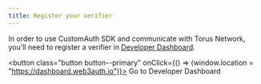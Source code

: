 ```yaml
---
title: Register your verifier
---
```


In order to use CustomAuth SDK and communicate with Torus Network, you'll need to register a verifier in
[Developer Dashboard](https://dashboard.web3auth.io).

<button class="button button--primary" onClick={() => (window.location = "https://dashboard.web3auth.io")}>
  Go to Developer Dashboard
</button>
